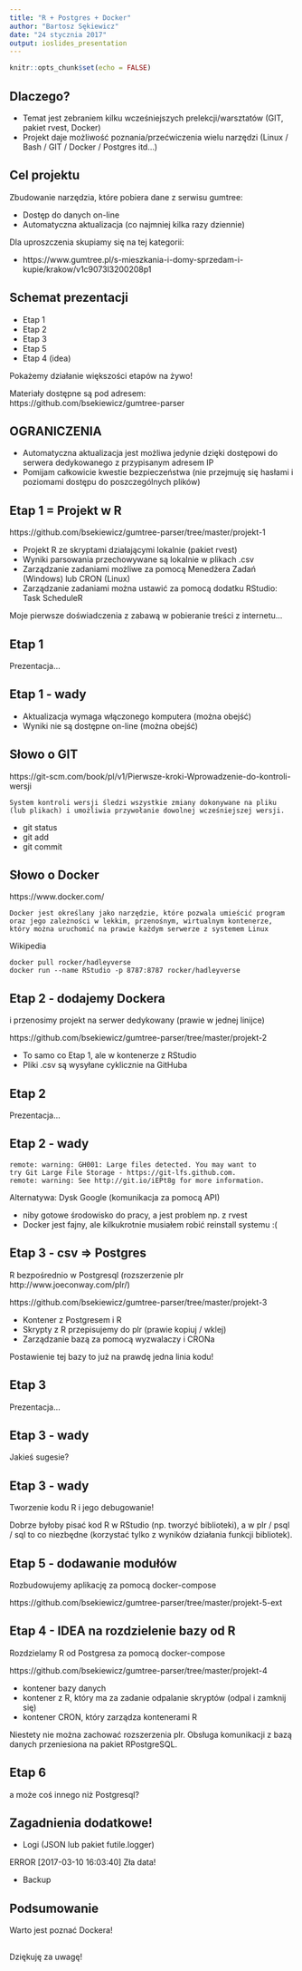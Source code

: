 ```yaml
---
title: "R + Postgres + Docker"
author: "Bartosz Sękiewicz"
date: "24 stycznia 2017"
output: ioslides_presentation
---
```


```r
knitr::opts_chunk$set(echo = FALSE)
```

## Dlaczego?

* Temat jest zebraniem kilku wcześniejszych prelekcji/warsztatów (GIT, pakiet rvest, Docker)
* Projekt daje możliwość poznania/przećwiczenia wielu narzędzi (Linux / Bash / GIT / Docker / Postgres itd...)

## Cel projektu

Zbudowanie narzędzia, które pobiera dane z serwisu gumtree:

* Dostęp do danych on-line
* Automatyczna aktualizacja (co najmniej kilka razy dziennie)

Dla uproszczenia skupiamy się na tej kategorii:

* https://www.gumtree.pl/s-mieszkania-i-domy-sprzedam-i-kupie/krakow/v1c9073l3200208p1

## Schemat prezentacji

* Etap 1
* Etap 2
* Etap 3
* Etap 5
* Etap 4 (idea)

Pokażemy działanie większości etapów na żywo!

Materiały dostępne są pod adresem: https://github.com/bsekiewicz/gumtree-parser

## OGRANICZENIA

* Automatyczna aktualizacja jest możliwa jedynie dzięki dostępowi do serwera dedykowanego z przypisanym adresem IP
* Pomijam całkowicie kwestie bezpieczeństwa (nie przejmuję się hasłami i poziomami dostępu do poszczególnych plików)

## Etap 1 = Projekt w R

https://github.com/bsekiewicz/gumtree-parser/tree/master/projekt-1

- Projekt R ze skryptami działającymi lokalnie (pakiet rvest)
- Wyniki parsowania przechowywane są lokalnie w plikach .csv
- Zarządzanie zadaniami możliwe za pomocą Menedżera Zadań (Windows) lub CRON (Linux)
- Zarządzanie zadaniami można ustawić za pomocą dodatku RStudio: Task ScheduleR

Moje pierwsze doświadczenia z zabawą w pobieranie treści z internetu...

## Etap 1

Prezentacja...

## Etap 1 - wady

- Aktualizacja wymaga włączonego komputera (można obejść)
- Wyniki nie są dostępne on-line (można obejść)

## Słowo o GIT

https://git-scm.com/book/pl/v1/Pierwsze-kroki-Wprowadzenie-do-kontroli-wersji

```
System kontroli wersji śledzi wszystkie zmiany dokonywane na pliku 
(lub plikach) i umożliwia przywołanie dowolnej wcześniejszej wersji.
```

- git status
- git add
- git commit

## Słowo o Docker

https://www.docker.com/

```
Docker jest określany jako narzędzie, które pozwala umieścić program 
oraz jego zależności w lekkim, przenośnym, wirtualnym kontenerze, 
który można uruchomić na prawie każdym serwerze z systemem Linux
```

Wikipedia

```
docker pull rocker/hadleyverse
docker run --name RStudio -p 8787:8787 rocker/hadleyverse
```

## Etap 2 - dodajemy Dockera

i przenosimy projekt na serwer dedykowany (prawie w jednej linijce)

https://github.com/bsekiewicz/gumtree-parser/tree/master/projekt-2

- To samo co Etap 1, ale w kontenerze z RStudio
- Pliki .csv są wysyłane cyklicznie na GitHuba

## Etap 2

Prezentacja...

## Etap 2 - wady

```
remote: warning: GH001: Large files detected. You may want to
try Git Large File Storage - https://git-lfs.github.com. 
remote: warning: See http://git.io/iEPt8g for more information.
```

Alternatywa: Dysk Google (komunikacja za pomocą API)

- niby gotowe środowisko do pracy, a jest problem np. z rvest
- Docker jest fajny, ale kilkukrotnie musiałem robić reinstall systemu :(

## Etap 3 - csv => Postgres

R bezpośrednio w Postgresql (rozszerzenie plr http://www.joeconway.com/plr/)

https://github.com/bsekiewicz/gumtree-parser/tree/master/projekt-3

- Kontener z Postgresem i R
- Skrypty z R przepisujemy do plr (prawie kopiuj / wklej)
- Zarządzanie bazą za pomocą wyzwalaczy i CRONa

Postawienie tej bazy to już na prawdę jedna linia kodu!

## Etap 3

Prezentacja...

## Etap 3 - wady

Jakieś sugesie?

## Etap 3 - wady

Tworzenie kodu R i jego debugowanie!

Dobrze byłoby pisać kod R w RStudio (np. tworzyć biblioteki), a w plr / psql / sql to co niezbędne (korzystać tylko z wyników działania funkcji bibliotek).

## Etap 5 - dodawanie modułów

Rozbudowujemy aplikację za pomocą docker-compose

https://github.com/bsekiewicz/gumtree-parser/tree/master/projekt-5-ext

## Etap 4 - IDEA na rozdzielenie bazy od R

Rozdzielamy R od Postgresa za pomocą docker-compose

https://github.com/bsekiewicz/gumtree-parser/tree/master/projekt-4

- kontener bazy danych
- kontener z R, który ma za zadanie odpalanie skryptów (odpal i zamknij się)
- kontener CRON, który zarządza kontenerami R

Niestety nie można zachować rozszerzenia plr. Obsługa komunikacji z bazą danych przeniesiona na pakiet RPostgreSQL.

## Etap 6

a może coś innego niż Postgresql?

## Zagadnienia dodatkowe!

- Logi (JSON lub pakiet futile.logger)

ERROR [2017-03-10 16:03:40] Zła data!

- Backup

## Podsumowanie

Warto jest poznać Dockera!

##

Dziękuję za uwagę!